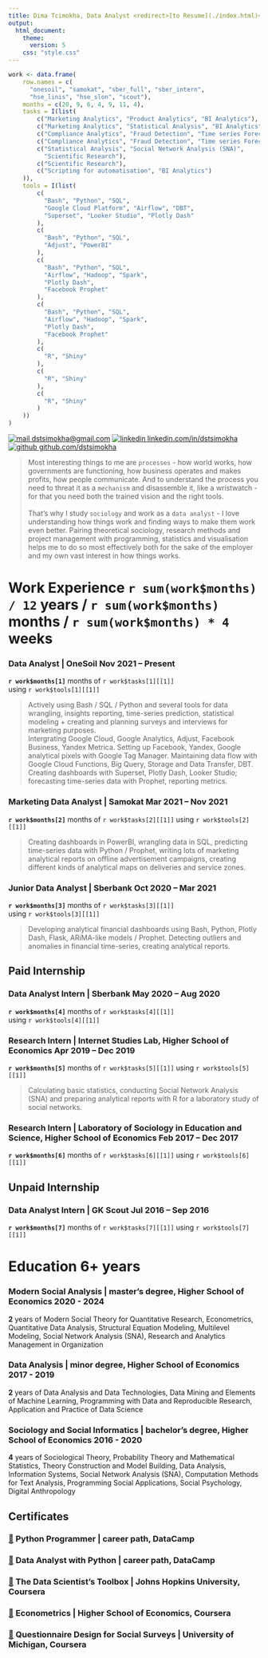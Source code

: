 ```yaml
---
title: Dima Tcimokha, Data Analyst <redirect>[to Resume](./index.html)</redirect>
output:
  html_document:
    theme:
      version: 5
    css: "style.css"
---
```


```r
work <- data.frame(
    row.names = c(
      "onesoil", "samokat", "sber_full", "sber_intern",
      "hse_linis", "hse_slon", "scout"),
    months = c(20, 9, 6, 4, 9, 11, 4),
    tasks = I(list(
        c("Marketing Analytics", "Product Analytics", "BI Analytics"),
        c("Marketing Analytics", "Statistical Analysis", "BI Analytics"),
        c("Compliance Analytics", "Fraud Detection", "Time series Forecasting"),
        c("Compliance Analytics", "Fraud Detection", "Time series Forecasting"),
        c("Statistical Analysis", "Social Network Analysis (SNA)",
          "Scientific Research"),
        c("Scientific Research"),
        c("Scripting for automatisation", "BI Analytics")
    )),
    tools = I(list(
        c(
          "Bash", "Python", "SQL",
          "Google Cloud Platform", "Airflow", "DBT",
          "Superset", "Looker Studio", "Plotly Dash"
        ),
        c(
          "Bash", "Python", "SQL",
          "Adjust", "PowerBI"
        ),
        c(
          "Bash", "Python", "SQL",
          "Airflow", "Hadoop", "Spark",
          "Plotly Dash",
          "Facebook Prophet"
        ),
        c(
          "Bash", "Python", "SQL",
          "Airflow", "Hadoop", "Spark",
          "Plotly Dash",
          "Facebook Prophet"
        ),
        c(
          "R", "Shiny"
        ),
        c(
          "R", "Shiny"
        ),
        c(
          "R", "Shiny"
        )
    ))
)
```

<info> [![mail](https://simpleicons.org/icons/gmail.svg) dstsimokha@gmail.com](mailto:dstsimokha@gmail.com) [![linkedin](https://simpleicons.org/icons/linkedin.svg) linkedin.com/in/dstsimokha](https://www.linkedin.com/in/dstsimokha/) [![github](https://simpleicons.org/icons/github.svg) github.com/dstsimokha](https://github.com/dstsimokha) </info>

> Most interesting things to me are `processes` - how world works, how governments are functioning, how business operates and makes profits, how people communicate. And to understand the process you need to threat it as a `mechanism` and disassemble it, like a wristwatch - for that you need both the trained vision and the right tools.  <br> <br>
> That's why I study `sociology` and work as a `data analyst` - I love understanding how things work and finding ways to make them work even better. Pairing theoretical sociology, research methods and project management with programming, statistics and visualisation helps me to do so most effectively both for the sake of the employer and my own vast interest in how things works.

# Work Experience <time> `r sum(work$months) / 12` years / `r sum(work$months)` months / `r sum(work$months) * 4` weeks </time>

### Data Analyst | <location> OneSoil </location> <time> Nov 2021 – Present </time>
**`r work$months[1]`** months of 
<skills>`r work$tasks[1][[1]]`</skills>  
using <tools>`r work$tools[1][[1]]`</tools>

> Actively using Bash / SQL / Python and several tools for data wrangling, insights reporting, time-series prediction, statistical modeling + creating and planning surveys and interviews for marketing purposes.  
> Intergrating Google Cloud, Google Analytics, Adjust, Facebook Business, Yandex Metrica. Setting up Facebook, Yandex, Google analytical pixels with Google Tag Manager. Maintaining data flow with Google Cloud Functions, Big Query, Storage and Data Transfer, DBT. Creating dashboards with Superset, Plotly Dash, Looker Studio; forecasting time-series data with Prophet, reporting metrics.

### Marketing Data Analyst | <location> Samokat </location> <time> Mar 2021 – Nov 2021 </time>
**`r work$months[2]`** months of 
<skills>`r work$tasks[2][[1]]`</skills> 
using <tools>`r work$tools[2][[1]]`</tools>

> Creating dashboards in PowerBI, wrangling data in SQL, predicting time-series data with Python / Prophet, writing lots of marketing analytical reports on offline advertisement campaigns, creating different kinds of analytical maps on deliveries and service zones.

### Junior Data Analyst | <location> Sberbank </location> <time> Oct 2020 – Mar 2021 </time>
**`r work$months[3]`** months of 
<skills>`r work$tasks[3][[1]]`</skills>  
using <tools>`r work$tools[3][[1]]`</tools>

> Developing analytical financial dashboards using Bash, Python, Plotly Dash, Flask, ARiMA-like models / Prophet. Detecting outliers and anomalies in financial time-series, creating analytical reports.


## Paid Internship

### Data Analyst Intern | <location> Sberbank </location> <time> May 2020 – Aug 2020 </time>
**`r work$months[4]`** months of 
<skills>`r work$tasks[4][[1]]`</skills>  
using <tools>`r work$tools[4][[1]]`</tools>

> 

### Research Intern | <location> Internet Studies Lab, Higher School of Economics </location> <time> Apr 2019 – Dec 2019 </time>
**`r work$months[5]`** months of 
<skills>`r work$tasks[5][[1]]`</skills> 
using <tools>`r work$tools[5][[1]]`</tools>

> Calculating basic statistics, conducting Social Network Analysis (SNA) and preparing analytical reports with R for a laboratory study of social networks.

### Research Intern | <location> Laboratory of Sociology in Education and Science, Higher School of Economics </location> <time> Feb 2017 – Dec 2017 </time>
**`r work$months[6]`** months of 
<skills>`r work$tasks[6][[1]]`</skills> 
using <tools>`r work$tools[6][[1]]`</tools>

> 


## Unpaid Internship

### Data Analyst Intern | <location> GK Scout </location> <time> Jul 2016 – Sep 2016 </time>
**`r work$months[7]`** months of 
<skills>`r work$tasks[7][[1]]`</skills> 
using <tools>`r work$tools[7][[1]]`</tools>

> 


# Education <time> 6+ years </time>

### Modern Social Analysis | <location> master's degree, Higher School of Economics </location> <time> 2020 - 2024 </time>
**2** years of <skills>Modern Social Theory for Quantitative Research, Econometrics, Quantitative Data Analysis, Structural Equation Modeling, Multilevel Modeling, Social Network Analysis (SNA), Research and Analytics Management in Organization</skills>

> 

### Data Analysis | <location> minor degree, Higher School of Economics </location> <time> 2017 - 2019 </time>
**2** years of <tools>Data Analysis and Data Technologies, Data Mining and Elements of Machine Learning, Programming with Data and Reproducible Research, Application and Practice of Data Science</tools>

>

### Sociology and Social Informatics | <location> bachelor's degree, Higher School of Economics </location> <time> 2016 - 2020 </time>
**4** years of <skills>Sociological Theory, Probability Theory and Mathematical Statistics, Theory Construction and Model Building, Data Analysis, Information Systems, Social Network Analysis (SNA), Computation Methods for Text Analysis, Programming Social Applications, Social Psychology, Digital Anthropology</skills>

> 


## Certificates

### [🔗](https://www.datacamp.com/statement-of-accomplishment/track/47967f8d01670ae17890f54b4791bbd3f43c1d46) Python Programmer | <location> career path, DataCamp </location>

### [🔗](https://www.datacamp.com/statement-of-accomplishment/track/75b44259cd8fdb3a1989572813cd687f9dbe02a3) Data Analyst with Python |  <location> career path, DataCamp </location>

### [🔗](https://www.coursera.org/account/accomplishments/records/VGLYGWMARKJ9) The Data Scientist's Toolbox | <location> Johns Hopkins University, Coursera <location>

### [🔗](https://www.coursera.org/account/accomplishments/records/L2FYYPX489P2) Econometrics | <location> Higher School of Economics, Coursera <location>

### [🔗](https://www.coursera.org/account/accomplishments/records/V6MT6KS8RY5A) Questionnaire Design for Social Surveys | <location> University of Michigan, Coursera </locations>
